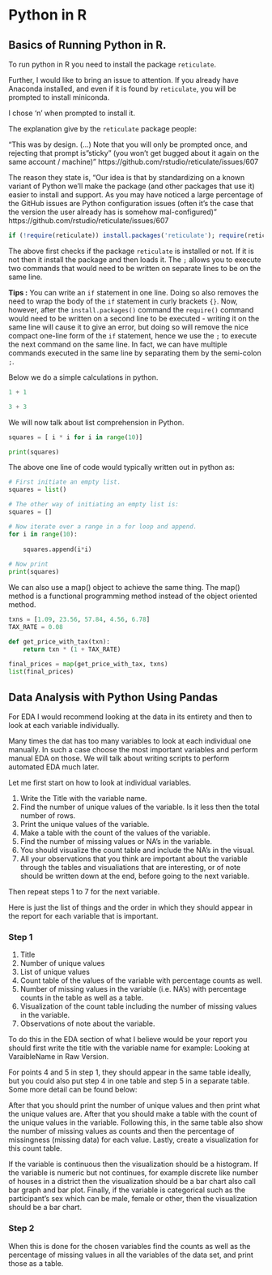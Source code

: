 # Python in R {#python}


## Basics of Running Python in R.

To run python in R you need to install the package `reticulate`. 

Further, I would like to bring an issue to attention. If you already have Anaconda installed, and even if it is found by `reticulate`, you will be prompted to install miniconda.

I chose 'n' when prompted to install it.

The explanation give by the `reticulate` package people: 

"This was by design. (...) Note that you will only be prompted once, and rejecting that prompt is "sticky" (you won't get bugged about it again on the same account / machine)" https://github.com/rstudio/reticulate/issues/607

The reason they state is, "Our idea is that by standardizing on a known variant of Python we'll make
the package (and other packages that use it) easier to install and support.
As you may have noticed a large percentage of the GitHub issues are Python
configuration issues (often it's the case that the version the user already
has is somehow mal-configured)" https://github.com/rstudio/reticulate/issues/607



```r

if (!require(reticulate)) install.packages('reticulate'); require(reticulate)

```

The above first checks if the package `reticulate` is installed or not. If it is not then it install the package and then loads it. The `;` allows you to execute two commands that would need to be written on separate lines to be on the same line. 

__Tips :__ You can write an `if` statement in one line. Doing so also removes the need to wrap the body of the `if` statement in curly brackets `{}`. Now, however, after the `install.packages()` command the `require()` command would need to be written on a second line to be executed - writing it on the same line will cause it to give an error, but doing so will remove the nice compact one-line form of the `if` statement, hence we use the `;` to execute the next command on the same line. In fact, we can have multiple commands executed in the same line by separating them by the semi-colon `;`. 


Below we do a simple calculations in python.

```python
1 + 1

3 + 3
```

We will now talk about list comprehension in Python. 

```python

squares = [ i * i for i in range(10)]

print(squares)

```

The above one line of code would typically written out in python as:

```python

# First initiate an empty list.
squares = list()

# The other way of initiating an empty list is:
squares = []

# Now iterate over a range in a for loop and append.
for i in range(10):
    
    squares.append(i*i)
    
# Now print
print(squares)

```


We can also use a map() object to achieve the same thing. The map() method is a functional programming method instead of the object oriented method.

```python

txns = [1.09, 23.56, 57.84, 4.56, 6.78]
TAX_RATE = 0.08

def get_price_with_tax(txn):
    return txn * (1 + TAX_RATE)
  
final_prices = map(get_price_with_tax, txns)
list(final_prices)


```




## Data Analysis with Python Using Pandas

For EDA I would recommend looking at the data in its entirety and then to look at each variable individually. 

Many times the dat has too many variables to look at each individual one manually. In such a case choose the most important variables and perform manual EDA on those. We will talk about writing scripts to perform automated EDA much later.

Let me first start on how to look at individual variables. 

1. Write the Title with the variable name.
2. Find the number of unique values of the variable. Is it less then the total number of rows.
3. Print the unique values of the variable.
4. Make a table with the count of the values of the variable.
5. Find the number of missing values or NA's in the variable. 
6. You should visualize the count table and include the NA's in the visual. 
7. All your observations that you think are important about the variable through the tables and visualiations that are interesting, or of note should be written down at the end, before going to the next variable.

Then repeat steps 1 to 7 for the next variable.
 

Here is just the list of things and the order in which they should appear in the report for each variable that is important. 

### Step 1

1. Title
2. Number of unique values
3. List of unique values
4. Count table of the values of the variable with percentage counts as well. 
5. Number of missing values in the variable (i.e. NA's) with percentage counts in the table as well as a table. 
6. Visualization of the count table including the number of missing values in the variable.
7. Observations of note about the variable.

To do this in the EDA section of what I believe would be your report you should first write the title with the variable name for example: Looking at VaraibleName in Raw Version.

For points 4 and 5 in step 1, they should appear in the same table ideally, but you could also put step 4 in one table and step 5 in a separate table. Some more detail can be found below:

After that you should print the number of unique values and then print what the unique values are.
After that you should make a table with the count of the unique values in the variable. Following this, in the same table also show the number of missing values as counts and then the percentage of missingness (missing data) for each value. Lastly, create a visualization for this count table. 

If the variable is continuous then the visualization should be a histogram. If the variable is numeric but not continues, for example discrete like number of houses in a district then the visualization should be a bar chart also call bar graph and bar plot. Finally, if the variable is categorical such as the participant's sex which can be male, female or other, then the visualization should be a bar chart. 


### Step 2

When this is done for the chosen variables find the counts as well as the percentage of missing values in all the variables of the data set, and print those as a table.











